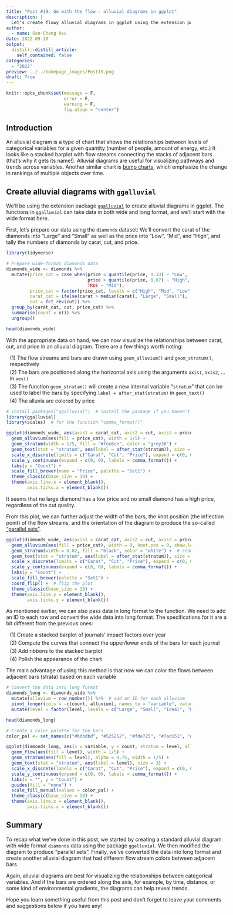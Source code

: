 ```yaml
---
title: "Post #19. Go with the flow - alluvial diagrams in ggplot"
description: |
  Let's create flowy alluvial diagrams in ggplot using the extension package `ggalluvial`!
author:
  - name: Gen-Chang Hsu
date: 2022-09-10
output:
  distill::distill_article:
    self_contained: false
categories:
  - "2022"
preview: ../../homepage_images/Post19.png
draft: True
---
```


<!-- Webpage style -->
<style>
d-article a {
    color: #2780e3 !important;
    border-bottom: none !important;
}

d-article a:hover {
    color: #2780e3 !important;
    border-bottom: 2px solid !important;
}

d-byline {
    margin-left: -10% !important;
}

d-title {
    margin-left: -10%;
}

d-title h1{
    font-size: 45px;
    width: 130%;
}

d-article {
    margin-left: -10%;
}

p {
    width: 120%;
}

d-article h2 {
    width: 120%;
}

d-article h3 {
  width: 120%;
  font-size: 28px;
}

div.article-footer{
    width: 120%;
}

d-article div.sourceCode { 
    width: 120% !important;
}

d-article pre { 
    width: 120% !important;
}

div.l-body {
    width: 120% !important;
}

div.l-body img {
    margin-right: 20% !important;
}

</style>

```r
knitr::opts_chunk$set(message = F, 
                      error = F, 
                      warning = F,
                      fig.align = "center")

```

<!-- Start of the article -->

## Introduction

An alluvial diagram is a type of chart that shows the relationships between levels of categorical variables for a given quantity (number of people, amount of energy, etc.) It looks like a stacked barplot with flow streams connecting the stacks of adjacent bars (that's why it gets its name!). Alluvial diagrams are useful for visualizing pathways and trends across variables. Another similar chart is [bump charts](https://genchanghsu.github.io/ggGallery/posts/2022-08-01-post-18-bump-charts-with-ggplot/), which emphasize the change in rankings of multiple objects over time. 

## Create alluvial diagrams with `ggalluvial`

We'll be using the extension package [`ggalluvial`](https://corybrunson.github.io/ggalluvial/) to create alluvial diagrams in ggplot. The functions in `ggalluvial` can take data in both wide and long format, and we'll start with the wide format here. 

First, let's prepare our data using the `diamonds` dataset: We'll convert the carat of the diamonds into "Large" and "Small" as well as the price into "Low", "Mid", and "High", and tally the numbers of diamonds by carat, cut, and price.

```r
library(tidyverse)

# Prepare wide-format diamonds data
diamonds_wide <- diamonds %>% 
  mutate(price_cat = case_when(price < quantile(price, 0.33) ~ "Low",
                               price > quantile(price, 0.67) ~ "High",
                               TRUE ~ "Mid"),
         price_cat = factor(price_cat, levels = c("High", "Mid", "Low")),
         carat_cat = ifelse(carat > median(carat), "Large", "Small"),
         cut = fct_rev(cut)) %>% 
  group_by(carat_cat, cut, price_cat) %>%
  summarise(count = n()) %>% 
  ungroup()

head(diamonds_wide)

```

With the appropriate data on hand, we can now visualize the relationships between carat, cut, and price in an alluvial diagram. There are a few things worth noting:

<span style="display: block; margin-top: 3px; margin-left: 10px"> (1) The flow streams and bars are drawn using `geom_alluvium()` and `geom_stratum()`, respectively</span>
<span style="display: block; margin-top: 5px; margin-left: 10px"> (2) The bars are positioned along the horizontal axis using the arguments `axis1`, `axis2`, ... in `aes()`</span>
<span style="display: block; margin-top: 5px; margin-left: 10px"> (3) The function `geom_stratum()` will create a new internal variable "`stratum`" that can be used to label the bars by specifying `label = after_stat(stratum)` in `geom_text()`</span>
<span style="display: block; margin-top: 5px; margin-left: 10px"> (4) The alluvia are colored by price</span>

```r
# install.packages("ggalluvial")  # install the package if you haven't
library(ggalluvial)
library(scales)  # for the function "comma_format()"

ggplot(diamonds_wide, aes(axis1 = carat_cat, axis2 = cut, axis3 = price_cat, y = count)) +
  geom_alluvium(aes(fill = price_cat), width = 1/5) +
  geom_stratum(width = 1/5, fill = "#fee6ce", color = "grey30") +
  geom_text(stat = "stratum", aes(label = after_stat(stratum)), size = 2.5) +
  scale_x_discrete(limits = c("Carat", "Cut", "Price"), expand = c(0, 0.2)) +
  scale_y_continuous(expand = c(0, 0), labels = comma_format()) + 
  labs(y = "Count") + 
  scale_fill_brewer(name = "Price", palette = "Set1") + 
  theme_classic(base_size = 13) + 
  theme(axis.line.x = element_blank(),
        axis.ticks.x = element_blank())

```
It seems that no large diamond has a low price and no small diamond has a high price, regardless of the cut quality.

From this plot, we can further adjust the width of the bars, the knot position (the inflection point) of the flow streams, and the orientation of the diagram to produce the so-called ["parallel sets"](https://dataforvisualization.com/charts/parallel-sets-plot/).

```r
ggplot(diamonds_wide, aes(axis1 = carat_cat, axis2 = cut, axis3 = price_cat, y = count)) +
  geom_alluvium(aes(fill = price_cat), width = 0, knot.pos = 0, show.legend = F) +  # knot.pos = 0 produces straight flow streams
  geom_stratum(width = 0.02, fill = "black", color = "white") +  # reduce the bar width to create thick lines
  geom_text(stat = "stratum", aes(label = after_stat(stratum)), size = 2.5, nudge_x = 0.05) +
  scale_x_discrete(limits = c("Carat", "Cut", "Price"), expand = c(0, 0.1)) +
  scale_y_continuous(expand = c(0, 0), labels = comma_format()) + 
  labs(y = "Count") + 
  scale_fill_brewer(palette = "Set1") + 
  coord_flip() +  # flip the plot
  theme_classic(base_size = 13) + 
  theme(axis.line.y = element_blank(),
        axis.ticks.y = element_blank())

```






As mentioned earlier, we can also pass data in long format to the function. We need to add an ID to each row and convert the wide data into long format. The specifications for it are a bit different from the previous ones:

<span style="display: block; margin-top: 3px; margin-left: 10px"> (1) Create a stacked barplot of journals' impact factors over year</span>
<span style="display: block; margin-top: 5px; margin-left: 10px"> (2) Compute the curves that connect the upper/lower ends of the bars for each journal</span>
<span style="display: block; margin-top: 5px; margin-left: 10px"> (3) Add ribbons to the stacked barplot</span>
<span style="display: block; margin-top: 5px; margin-left: 10px"> (4) Polish the appearance of the chart</span>

The main advantage of using this method is that now we can color the flows between adjacent bars (strata) based on each variable

 
```r
# Convert the data into long format
diamonds_long <- diamonds_wide %>%
  mutate(alluvium = row_number()) %>%  # add an ID for each alluvium 
  pivot_longer(cols = -c(count, alluvium), names_to = "variable", values_to = "level") %>% 
  mutate(level = factor(level, levels = c("Large", "Small", "Ideal", "Premium", "Very Good", "Good", "Fair", "High", "Mid", "Low")))  # adjust the level order for plotting

head(diamonds_long)

# Create a color palette for the bars
color_pal <- set_names(c("#bdbdbd", "#525252", "#fde725", "#7ad151", "#22a884", "#2a788e", "#414487", "#e41a1c", "#377eb8", "#4daf4a"), nm = levels(diamonds_long$level))

ggplot(diamonds_long, aes(x = variable, y = count, stratum = level, alluvium = alluvium)) +
  geom_flow(aes(fill = level), width = 1/5) +
  geom_stratum(aes(fill = level), alpha = 0.75, width = 1/5) +
  geom_text(stat = "stratum", aes(label = level), size = 3) +
  scale_x_discrete(labels = c("Carat", "Cut", "Price"), expand = c(0, 0.2)) +
  scale_y_continuous(expand = c(0, 0), labels = comma_format()) + 
  labs(x = "", y = "Count") +
  guides(fill = "none") + 
  scale_fill_manual(values = color_pal) +
  theme_classic(base_size = 13) + 
  theme(axis.line.x = element_blank(),
        axis.ticks.x = element_blank())

```


## Summary

To recap what we've done in this post, we started by creating a standard alluvial diagram with wide format `diamonds` data using the package `ggalluvial`. We then modified the diagram to produce "parallel sets". Finally, we've converted the data into long format and create another alluvial diagram that had different flow stream colors between adjacent bars.

Again, alluvial diagrams are best for visualizing the relationships between categorical variables. And if the bars are ordered along the axis, for example, by time, distance, or some kind of environmental gradients, the diagrams can help reveal trends.

Hope you learn something useful from this post and don't forget to leave your comments and suggestions below if you have any!
